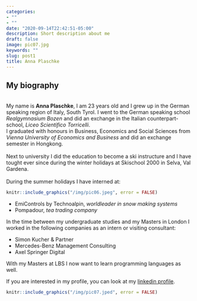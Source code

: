 ```yaml
---
categories:
- ""
- ""
date: "2020-09-14T22:42:51-05:00"
description: Short description about me
draft: false
image: pic07.jpg
keywords: ""
slug: post1
title: Anna Plaschke
---
```

## My biography
\
My name is __Anna Plaschke__, I am 23 years old and I grew up in the German speaking region of Italy, South Tyrol. I went to the German speaking school _Realgymnasium Bozen_ and did an exchange in the Italian counterpart-school, _Liceo Scientifico Torricelli_.
\
I graduated with honours in Business, Economics and Social Sciences from _Vienna University of Economics and Business_ and did an exchange semester in Hongkong.\
\
Next to university I did the education to become a ski instructure and I have tought ever since during the winter holidays at Skischool 2000 in Selva, Val Gardena.\
\
During the summer holidays I have interned at:
```r
knitr::include_graphics("/img/pic06.jpeg", error = FALSE)
```

  + EmiControls by Technoalpin, _worldleader in snow making systems_
  + Pompadour, _tea trading company_


In the time between my undergraduate studies and my Masters in London I worked in the following companies as an intern or visiting consultant:

  + Simon Kucher & Partner 
  + Mercedes-Benz Management Consulting
  + Axel Springer Digital


With my Masters at LBS I now want to learn programming languages as well. 


If you are interested in my profile, you can look at my [linkedin profile](https://www.linkedin.com/in/anna-plaschke-740792170/).

```r
knitr::include_graphics("/img/pic07.jped", error = FALSE)
```

